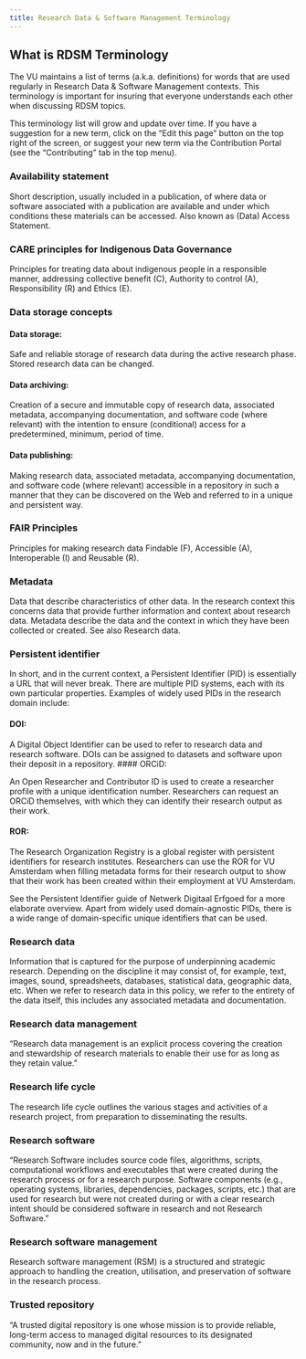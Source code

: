 ```yaml
---
title: Research Data & Software Management Terminology
---
```


## What is RDSM Terminology

The VU maintains a list of terms (a.k.a. definitions) for words that are used regularly in Research Data & Software Management contexts. This terminology is important for insuring that everyone understands each other when discussing RDSM topics.

This terminology list will grow and update over time. If you have a suggestion for a new term, click on the "Edit this page" button on the top right of the screen, or suggest your new term via the Contribution Portal (see the "Contributing" tab in the top menu).

### Availability statement

Short description, usually included in a publication, of where data or software associated with a
publication are available and under which conditions these materials can be accessed. Also known
as (Data) Access Statement.

### CARE principles for Indigenous Data Governance
Principles for treating data about indigenous people in a responsible manner, addressing collective
benefit (C), Authority to control (A), Responsibility (R) and Ethics (E).

### Data storage concepts

#### Data storage: 

Safe and reliable storage of research data during the active research phase. Stored
research data can be changed.

#### Data archiving: 

Creation of a secure and immutable copy of research data, associated metadata,
accompanying documentation, and software code (where relevant) with the intention to ensure
(conditional) access for a predetermined, minimum, period of time.

#### Data publishing: 

Making research data, associated metadata, accompanying documentation,
and software code (where relevant) accessible in a repository in such a manner that they can be
discovered on the Web and referred to in a unique and persistent way.

### FAIR Principles

Principles for making research data Findable (F), Accessible (A), Interoperable (I) and Reusable (R).

### Metadata

Data that describe characteristics of other data. In the research context this concerns data that
provide further information and context about research data. Metadata describe the data and the
context in which they have been collected or created. See also Research data.

### Persistent identifier

In short, and in the current context, a Persistent Identifier (PID) is essentially a URL that will never
break. There are multiple PID systems, each with its own particular properties. Examples of widely
used PIDs in the research domain include:

#### DOI: 

A Digital Object Identifier can be used to refer to research data and research software. DOIs can
be assigned to datasets and software upon their deposit in a repository.
#### ORCiD: 

An Open Researcher and Contributor ID is used to create a researcher profile with a unique
identification number. Researchers can request an ORCiD themselves, with which they can identify
their research output as their work.

#### ROR: 

The Research Organization Registry is a global register with persistent identifiers for research
institutes. Researchers can use the ROR for VU Amsterdam when filling metadata forms for their
research output to show that their work has been created within their employment at VU Amsterdam.

See the Persistent Identifier guide of Netwerk Digitaal Erfgoed for a more elaborate overview. Apart
from widely used domain-agnostic PIDs, there is a wide range of domain-specific unique identifiers
that can be used.

### Research data

Information that is captured for the purpose of underpinning academic research. Depending on the
discipline it may consist of, for example, text, images, sound, spreadsheets, databases, statistical
data, geographic data, etc. When we refer to research data in this policy, we refer to the entirety of
the data itself, this includes any associated metadata and documentation.

### Research data management

“Research data management is an explicit process covering the creation and stewardship of research
materials to enable their use for as long as they retain value.”

### Research life cycle

The research life cycle outlines the various stages and activities of a research project, from
preparation to disseminating the results.

### Research software

“Research Software includes source code files, algorithms, scripts, computational workflows and
executables that were created during the research process or for a research purpose. Software
components (e.g., operating systems, libraries, dependencies, packages, scripts, etc.) that are
used for research but were not created during or with a clear research intent should be considered
software in research and not Research Software.”

### Research software management

Research software management (RSM) is a structured and strategic approach to handling the
creation, utilisation, and preservation of software in the research process.

### Trusted repository
“A trusted digital repository is one whose mission is to provide reliable, long-term access to managed
digital resources to its designated community, now and in the future.”
